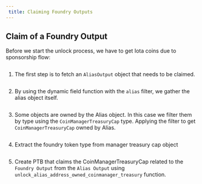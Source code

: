 ```yaml
---
 title: Claiming Foundry Outputs
---
```


## Claim of a Foundry Output

Before we start the unlock process, we have to get Iota coins due to sponsorship flow:
<Tabs>
<TabItem value="rs" label="Rust">

```rust file=<rootDir>/docs/examples/rust/stardust/foundry-output-claim.rs#L77-L96
```

</TabItem>
</Tabs>

1. The first step is to fetch an `AliasOutput` object that needs to be claimed.

<Tabs>
<TabItem value="rs" label="Rust">

```rust file=<rootDir>/docs/examples/rust/stardust/foundry-output-claim.rs#L147-L159
```

</TabItem>
<TabItem value="ts" label="TypeScript">

</TabItem>
</Tabs>


2. By using the dynamic field function with the `alias` filter, we gather the alias object itself.

<Tabs>
<TabItem value="rs" label="Rust">

```rust file=<rootDir>/docs/examples/rust/stardust/foundry-output-claim.rs#L164-L174
```

</TabItem>
<TabItem value="ts" label="TypeScript">

</TabItem>
</Tabs>

3. Some objects are owned by the Alias object. In this case we filter them by type using the `CoinManagerTreasuryCap` type.
Applying the filter to get `CoinManagerTreasuryCap` owned by Alias.

<Tabs>
<TabItem value="rs" label="Rust">

```rust file=<rootDir>/docs/examples/rust/stardust/foundry-output-claim.rs#L178-L216
```

</TabItem>
<TabItem value="ts" label="TypeScript">

</TabItem>
</Tabs>

4. Extract the foundry token type from manager treasury cap object

<Tabs>
<TabItem value="rs" label="Rust">

```rust file=<rootDir>/docs/examples/rust/stardust/foundry-output-claim.rs#L220-L227
```

</TabItem>
<TabItem value="ts" label="TypeScript">

</TabItem>
</Tabs>

5. Create PTB that claims the CoinManagerTreasuryCap related to the `Foundry Output` from the `Alias Output` using `unlock_alias_address_owned_coinmanager_treasury` function.


<Tabs>
<TabItem value="rs" label="Rust">

```rust file=<rootDir>/docs/examples/rust/stardust/foundry-output-claim.rs#L231-L300
```

</TabItem>
<TabItem value="ts" label="TypeScript">

</TabItem>
</Tabs>